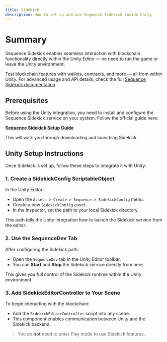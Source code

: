 ```yaml
---
title: Sidekick
description: How to set up and use Sequence Sidekick inside Unity
---
```


# Summary

Sequence Sidekick enables seamless interaction with blockchain functionality directly within the Unity Editor — no need to run the game or leave the Unity environment. 

Test blockchain features with wallets, contracts, and more — all from within Unity. For advanced usage and API details, check the full [Sequence Sidekick documentation](https://docs.sequence.xyz/solutions/infrastructure/sidekick/overview).

## Prerequisites

Before using the Unity integration, you need to install and configure the Sequence Sidekick service on your system. Follow the official guide here:

**[Sequence Sidekick Setup Guide](https://docs.sequence.xyz/solutions/infrastructure/sidekick/overview)**

This will walk you through downloading and launching Sidekick.

## Unity Setup Instructions

Once Sidekick is set up, follow these steps to integrate it with Unity:

### 1. Create a SidekickConfig ScriptableObject

In the Unity Editor:

- Open the `Assets > Create > Sequence > SidekickConfig` menu.
- Create a new `SidekickConfig` asset.
- In the Inspector, set the path to your local Sidekick directory.

This path tells the Unity integration how to launch the Sidekick service from the editor.

### 2. Use the SequenceDev Tab

After configuring the Sidekick path:

- Open the `SequenceDev` tab in the Unity Editor toolbar.
- You can **Start** and **Stop** the Sidekick service directly from here.

This gives you full control of the Sidekick runtime within the Unity environment.

### 3. Add SidekickEditorController to Your Scene

To begin interacting with the blockchain:

- Add the `SidekickEditorController` script into any scene.
- This component enables communication between Unity and the Sidekick backend.

> You do **not** need to enter Play mode to use Sidekick features.


